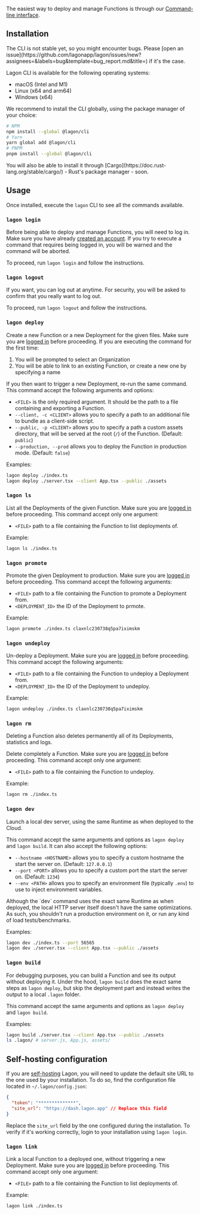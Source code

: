 
The easiest way to deploy and manage Functions is through our [Command-line interface](https://en.wikipedia.org/wiki/Command-line_interface).

## Installation

<Callout type="warning">
  The CLI is not stable yet, so you might encounter bugs. Please [open an
  issue](https://github.com/lagonapp/lagon/issues/new?assignees=&labels=bug&template=bug_report.md&title=) if it's the
  case.
</Callout>

Lagon CLI is available for the following operating systems:

- macOS (Intel and M1)
- Linux (x64 and arm64)
- Windows (x64)

We recommend to install the CLI globally, using the package manager of your choice:

```bash
# NPM
npm install --global @lagon/cli
# Yarn
yarn global add @lagon/cli
# PNPM
pnpm install --global @lagon/cli
```

<Callout type="info">
  You will also be able to install it through [Cargo](https://doc.rust-lang.org/stable/cargo/) - Rust's package manager
  - soon.
</Callout>

## Usage

Once installed, execute the `lagon` CLI to see all the commands available.

### `lagon login`

Before being able to deploy and manage Functions, you will need to log in. Make sure you have already [created an account](/cloud/account). If you try to execute a command that requires being logged in, you will be warned and the command will be aborted.

To proceed, run `lagon login` and follow the instructions.

### `lagon logout`

If you want, you can log out at anytime. For security, you will be asked to confirm that you really want to log out.

To proceed, run `lagon logout` and follow the instructions.

### `lagon deploy`

Create a new Function or a new Deployment for the given files. Make sure you are [logged in](#lagon-login) before proceeding. If you are executing the command for the first time:

1. You will be prompted to select an Organization
2. You will be able to link to an existing Function, or create a new one by specifying a name

If you then want to trigger a new Deployment, re-run the same command. This command accept the following arguments and options:

- `<FILE>` is the only required argument. It should be the path to a file containing and exporting a Function.
- `--client, -c <CLIENT>` allows you to specify a path to an additional file to bundle as a client-side script.
- `--public, -p <CLIENT>` allows you to specify a path a custom assets directory, that will be served at the root (`/`) of the Function. (Default: `public`)
- `--production, --prod` allows you to deploy the Function in production mode. (Default: `false`)

Examples:

```bash
lagon deploy ./index.ts
lagon deploy ./server.tsx --client App.tsx --public ./assets
```

### `lagon ls`

List all the Deployments of the given Function. Make sure you are [logged in](#lagon-login) before proceeding. This command accept only one argument:

- `<FILE>` path to a file containing the Function to list deployments of.

Example:

```bash
lagon ls ./index.ts
```

### `lagon promote`

Promote the given Deployment to production. Make sure you are [logged in](#lagon-login) before proceeding. This command accept the following arguments:

- `<FILE>` path to a file containing the Function to promote a Deployment from.
- `<DEPLOYMENT_ID>` the ID of the Deployment to prmote.

Example:

```bash
lagon promote ./index.ts claxnlc230738q5pa7iximskm
```

### `lagon undeploy`

Un-deploy a Deployment. Make sure you are [logged in](#lagon-login) before proceeding. This command accept the following arguments:

- `<FILE>` path to a file containing the Function to undeploy a Deployment from.
- `<DEPLOYMENT_ID>` the ID of the Deployment to undeploy.

Example:

```bash
lagon undeploy ./index.ts claxnlc230738q5pa7iximskm
```

### `lagon rm`

<Callout type="error">
  Deleting a Function also deletes permanently all of its Deployments, statistics and logs.
</Callout>

Delete completely a Function. Make sure you are [logged in](#lagon-login) before proceeding. This command accept only one argument:

- `<FILE>` path to a file containing the Function to undeploy.

Example:

```bash
lagon rm ./index.ts
```

### `lagon dev`

Launch a local dev server, using the same Runtime as when deployed to the Cloud.

This command accept the same arguments and options as `lagon deploy` and `lagon build`. It can also accept the following options:

- `--hostname <HOSTNAME>` allows you to specify a custom hostname the start the server on. (Default: `127.0.0.1`)
- `--port <PORT>` allows you to specify a custom port the start the server on. (Default: `1234`)
- `--env <PATH>` allows you to specify an environment file (typically `.env`) to use to inject environment variables.

<Callout type="warning">
  Although the `dev` command uses the exact same Runtime as when deployed, the local HTTP server itself doesn't have the
  same optimizations. As such, you shouldn't run a production environment on it, or run any kind of load
  tests/benchmarks.
</Callout>

Examples:

```bash
lagon dev ./index.ts --port 56565
lagon dev ./server.tsx --client App.tsx --public ./assets
```

### `lagon build`

For debugging purposes, you can build a Function and see its output without deploying it. Under the hood, `lagon build` does the exact same steps as `lagon deploy`, but skip the deployment part and instead writes the output to a local `.lagon` folder.

This command accept the same arguments and options as `lagon deploy` and `lagon build`.

Examples:

```bash
lagon build ./server.tsx --client App.tsx --public ./assets
ls .lagon/ # server.js, App.js, assets/
```

## Self-hosting configuration

If you are [self-hosting](/self-hosted/installation) Lagon, you will need to update the default site URL to the one used by your installation. To do so, find the configuration file located in `~/.lagon/config.json`:

```json
{
  "token": "**************",
  "site_url": "https://dash.lagon.app" // Replace this field
}
```

Replace the `site_url` field by the one configured during the installation. To verify if it's working correctly, login to your installation using `lagon login`.

### `lagon link`

Link a local Function to a deployed one, without triggering a new Deployment. Make sure you are [logged in](#lagon-login) before proceeding. This command accept only one argument:

- `<FILE>` path to a file containing the Function to list deployments of.

Example:

```bash
lagon link ./index.ts
```
